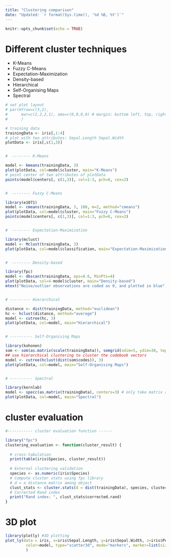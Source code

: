 ---
title: "Clustering comparison"
date: "Updated: `r format(Sys.time(), '%d %B, %Y')`"
---

```{r setup, include=FALSE}
knitr::opts_chunk$set(echo = TRUE)
```

# Different cluster techniques

* K-Means
* Fuzzy C-Means
* Expectation-Maximization
* Density-based 
* Hierarchical 
* Self-Organising Maps 
* Spectral 


```{r, warning=F, message=F}
# set plot layout 
# par(mfrow=c(3,2),
#      mar=c(2,2,2,1), oma=c(0,0,0,0) # margin: buttom left, top, right
#      )

# training data
trainingData <- iris[,1:4]
# plot with two attributes: Sepal.Length Sepal.Width 
plotData <- iris[,c(1,3)]


#  -------- K-Means

model <- kmeans(trainingData, 3)
plot(plotData, col=model$cluster, main="K-Means")
# point center of two attributes of plotData
points(model$centers[, c(1,3)], col=1:3, pch=8, cex=2)


#  -------- Fuzzy C-Means

library(e1071)
model <- cmeans(trainingData, 3, 100, m=2, method="cmeans")
plot(plotData, col=model$cluster, main="Fuzzy C-Means")
points(model$centers[, c(1,3)], col=1:3, pch=8, cex=2)


#  -------- Expectation-Maximization

library(mclust)
model <- Mclust(trainingData, 3)
plot(plotData, col=model$classification, main="Expectation-Maximization")


#  -------- Density-based 

library(fpc)
model <- dbscan(trainingData, eps=0.6, MinPts=4)
plot(plotData, col=4-model$cluster, main="Density-based")
mtext("Noise/outlier observations are coded as 0, and plotted in blue", cex=0.5)


# --------- Hierarchical

distance <- dist(trainingData, method="euclidean") 
hc <- hclust(distance, method="average")
model <- cutree(hc, 3)
plot(plotData, col=model, main="Hierarchical")


# ---------- Self-Organising Maps 

library(kohonen) 
som <- som(as.matrix(scale(trainingData)), somgrid(xdim=5, ydim=30, topo="hexagonal"))
## use hierarchical clustering to cluster the codebook vectors
model <- cutree(hclust(dist(som$codes)), 3)
plot(plotData, col=model, main="Self-Organising Maps")


# ---------- Spectral  

library(kernlab)
model <- specc(as.matrix(trainingData), centers=3) # only take matrix as input
plot(plotData, col=model, main="Spectral") 


```

# cluster evaluation


```{r}
#----------- cluster evaluation function ------

library("fpc")
clustering_evaluation <- function(cluster_result) {
  
  # cross-tabulation
  print(table(iris$Species, cluster_result))
  
  # External clustering validation 
  species <- as.numeric(iris$Species)
  # Compute cluster stats using fpc library
  # d = a distance matrix among object
  clust_stats <- cluster.stats(d = dist(trainingData), species, cluster_result) 
  # Corrected Rand index
  print("Rand index: ", clust_stats$corrected.rand)
}
```


# 3D plot


```{r, warning=F, message=F}

library(plotly) #3D plotting
plot_ly(data = iris, x=iris$Sepal.Length, y=iris$Sepal.Width, z=iris$Petal.Length, 
         color=model, type="scatter3d", mode="markers", marker=list(size=3)
         ) 

```

